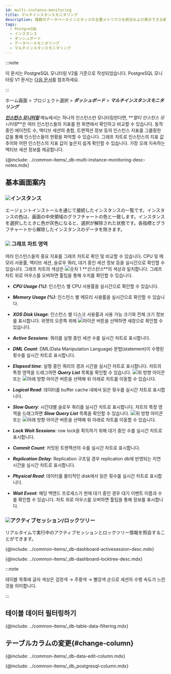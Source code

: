 ```yaml
---
id: multi-instance-monitoring
title: マルチインスタンスモニタリング
description: 複数のデータベースインスタンスの主要メトリクスを統合および表示できる機能を提供します。
tags:
  - PostgreSQL
  - インスタンス
  - ダッシュボード
  - データベースモニタリング
  - マルチインスタンスモニタリング
---
```


:::note

이 문서는 PostgreSQL 모니터링 V2를 기준으로 작성되었습니다. PostgreSQL 모니터링 V1 문서는 [다음 문서](../postgresql-v1/multi-instance-monitoring)를 참조하세요.

:::

ホーム画面 > プロジェクト選択 > **_ダッシュボード_** > **_マルチインスタンスモニタリング_**

**_[인스턴스 모니터링](instance-monitoring)_** 메뉴에서는 하나의 인스턴스만 모니터링한다면, **_멀티 인스턴스 모니터링_**은 여러 인스턴스들의 지표를 한 화면에서 확인하고 비교할 수 있습니다. 동작 중인 에이전트 수, 액티브 세션의 총합, 트랜잭션 정보 등의 인스턴스 지표를 그룹핑한 값을 통해 인스턴스들의 현황을 파악할 수 있습니다. 그래프 차트로 인스턴스의 지표 값 추이와 어떤 인스턴스의 지표 값이 높은지 쉽게 확인할 수 있습니다. 가장 오래 지속하는 액티브 세션 정보를 제공합니다.

{@include: ../common-items/_db-multi-instance-monitoring-desc-notes.mdx}

## 基本画面案内

<ProdImg img='db-multi-instance.png' desc='멀티 인스턴스 모니터링' />

### ![](/img/number-01.png)インスタンス

エージェントインストールを通じて接続したインスタンスの一覧です。インスタンスの色は、画面の中央領域のグラフチャートの色と一致します。インスタンスを選択したときに色が灰色になると、選択が解除された状態です。各指標とグラフチャートから解除したインスタンスのデータを除きます。

### ![](/img/number-02.png) 그래프 차트 영역

여러 인스턴스들의 중요 지표를 그래프 차트로 확인 및 비교할 수 있습니다. CPU 및 메모리 사용률, 액티브 세션, 슬로우 쿼리, 대기 중인 세션 정보 등을 실시간으로 확인할 수 있습니다. 그래프 차트의 색상은 ![숫자 1](/img/number-01.png) **_인스턴스_**의 색상과 일치합니다. 그래프 차트 위로 마우스를 오버하면 툴팁을 통해 수치를 확인할 수 있습니다.

-   **_CPU Usage (%)_**: 인스턴스 별 CPU 사용률을 실시간으로 확인할 수 있습니다.

-   **_Memory Usage (%)_**: 인스턴스 별 메모리 사용률을 실시간으로 확인할 수 있습니다.

-   **_XOS Disk Usage_**: 인스턴스 별 디스크 사용률과 사용 가능 크기와 전체 크기 정보를 표시합니다. 위젯의 오른쪽 위에 ![아이콘](/img/ico-expander.svg) 버튼을 선택하면 새창으로 확인할 수 있습니다.

-   **_Active Sessions_**: 쿼리를 실행 중인 세션 수를 실시간 차트로 표시합니다.

-   **_DML Count_**: DML(Data Manipulation Language) 문법(statement)이 수행된 횟수를 실시간 차트로 표시합니다.

-   **_Elapsed time_**: 실행 중인 쿼리의 경과 시간을 실시간 차트로 표시합니다. 차트의 특정 영역을 드래그하면 **_Query List_** 목록을 확인할 수 있습니다. ![위 방향 아이콘](/img/up-arrow.svg) 또는 ![아래 방향 아이콘](/img/down-arrow.svg) 버튼을 선택해 위 아래로 차트를 이동할 수 있습니다.

-   **_Logical Read_**: 데이터를 buffer cache 내에서 읽은 횟수를 실시간 차트로 표시합니다.

-   **_Slow Query_**: 시간대별 슬로우 쿼리를 실시간 차트로 표시합니다. 차트의 특정 영역을 드래그하면 **_Slow Query List_** 목록을 확인할 수 있습니다. ![위 방향 아이콘](/img/up-arrow.svg) 또는 ![아래 방향 아이콘](/img/down-arrow.svg) 버튼을 선택해 위 아래로 차트를 이동할 수 있습니다.

-   **_Lock Wait Sessions_**: row lock을 획득하기 위해 대기 중인 수를 실시간 차트로 표시합니다.

-   **_Commit Count_**: 커밋된 트랜잭션의 수를 실시간 차트로 표시합니다.

-   **_Replication Delay_**: Replication 구조일 경우 replication db에 반영되는 지연 시간을 실시간 차트로 표시합니다.

-   **_Physical Read_**: 데이터를 물리적인 disk에서 읽은 횟수를 실시간 차트로 표시합니다.

-   **_Wait Event_**: 해당 백엔드 프로세스가 현재 대기 중인 경우 대기 이벤트 이름과 수를 확인할 수 있습니다. 차트 위로 마우스를 오버하면 툴팁을 통해 정보를 표시합니다.

### ![](/img/number-03.png)アクティブセッション/ロックツリー

リアルタイムで実行中のアクティブセッションとロックツリー情報を照会することができます。 

{@include: ../common-items/_db-dashboard-activesession-desc.mdx}

{@include: ../common-items/_db-dashboard-locktree-desc.mdx}

:::note

테이블 목록에 글자 색상은 검정색 → <span class='slow'>주황색</span> → <span class='vslow'>빨강색</span> 순으로 세션의 수행 속도가 느린 것을 의미합니다.

:::

## 테이블 데이터 필터링하기

{@include: ../common-items/_db-table-data-filtering.mdx}

## テーブルカラムの変更{#change-column}

{@include: ../common-items/_db-data-edit-column.mdx}

<!-- 컬럼 정보 안내 -->

{@include: ../common-items/_db_postgresql-column.mdx} 
